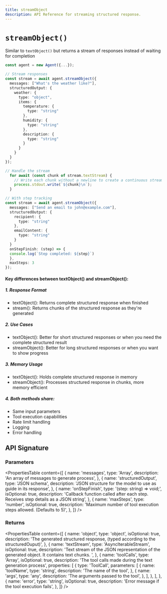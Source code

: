 ```yaml
---
title: streamObject
description: API Reference for streaming structured response.
---
```


# `streamObject()`

Similar to `textObject()` but returns a stream of responses instead of waiting for completion

```ts showLineNumbers copy
const agent = new Agent({...});

// Stream responses
const stream = await agent.streamObject({
  messages: ["What's the weather like?"],
  structuredOutput: {
    weather: {
      type: "object",
      items: {
        temperature: {
          type: "string"
        },
        humidity: {
          type: "string"
        },
        description: {
          type: "string"
        }
      }
    }
  }
});

// Handle the stream
  for await (const chunk of stream.textStream) {
    // Write each chunk without a newline to create a continuous stream
    process.stdout.write(`${chunk}\n`);
  }

// With step tracking
const stream = await agent.streamObject({
  messages: ["Send an email to john@example.com"],
  structuredOutput: {
    recipient: {
      type: "string"
    },
    emailContent: {
      type: "string"
    }
  }
  onStepFinish: (step) => {
  console.log(`Step completed: ${step}`)
  },
  maxSteps: 3
});
```

#### Key differences between textObject() and streamObject():

##### 1. Response Format

- textObject(): Returns complete structured response when finished
- stream(): Returns chunks of the structured response as they're generated

##### 2. Use Cases

- textObject(): Better for short structured responses or when you need the complete structured result
- streamObject(): Better for long structured responses or when you want to show progress

##### 3. Memory Usage

- textObject(): Holds complete structured response in memory
- streamObject(): Processes structured response in chunks, more memory efficient

##### 4. Both methods share:

- Same input parameters
- Tool execution capabilities
- Rate limit handling
- Logging
- Error handling

## API Signature

### Parameters

<PropertiesTable
  content={[
    {
      name: 'messages',
      type: 'Array<string>',
      description: 'An array of messages to generate process',
    },
    {
      name: 'structuredOutput',
      type: 'JSON schema',
      description: 'JSON structure for the model to use as guide in its response',
    },
    {
      name: 'onStepFinish',
      type: '(step: string) => void;',
      isOptional: true,
      description: 'Callback function called after each step. Receives step details as a JSON string',
    },
    {
      name: 'maxSteps',
      type: 'number',
      isOptional: true,
      description: 'Maximum number of tool execution steps allowed. (Defaults to 5)',
    },
  ]}
/>

### Returns

<PropertiesTable
  content={[
    {
      name: 'object',
      type: 'object',
      isOptional: true,
      description: 'The generated structured response, (typed according to the structuredOuput)',
    },
    {
      name: 'textStream',
      type: 'AsyncIterableStream<string>',
      isOptional: true,
      description: 'Text stream of the JSON representation of the generated object. It contains text chunks. ',
    },
    {
      name: 'toolCalls',
      type: 'Array<ToolCall>',
      isOptional: true,
      description: 'The tool calls made during the text generation process',
      properties: [
        {
          type: 'ToolCall',
          parameters: [
            {
              name: 'toolName',
              type: 'string',
              description: 'The name of the tool',
            },
            {
              name: 'args',
              type: 'any',
              description: 'The arguments passed to the tool',
            },
          ],
        },
      ],
    },
    {
      name: 'error',
      type: 'string',
      isOptional: true,
      description: 'Error message if the tool execution fails',
    },
  ]}
/>
